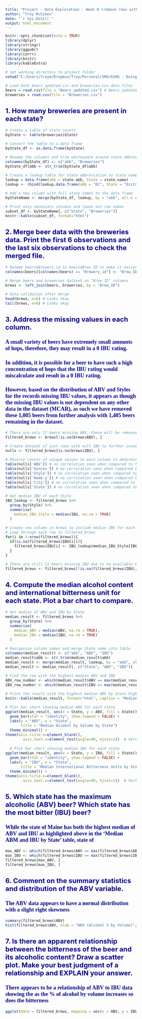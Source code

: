 ```yaml
---
title: "Project - Data Exploration - Week 8 (remove rows with missing data)"
author: "Troy McSimov"
date: "`r Sys.Date()`"
output: html_document
---
```


<style type="text/css">
body{ /* Normal  */ font-size: 12px; }
td {  /* Table  */ font-size: 8px; }
h1.title {font-size: 38px; color: DarkRed; }
h1 { /* Header 1 */ font-size: 28px; color: DarkBlue; }
h2 { /* Header 2 */ font-size: 22px; color: DarkBlue; }
h3 { /* Header 3 */ font-size: 18px; font-family: "Times New Roman", Times, serif; color: DarkBlue; }
code.r{ /* Code block */ font-size: 12px; }
pre { /* Code block - determines code spacing between lines */ font-size: 14px; }
</style>

```r
knitr::opts_chunk$set(echo = TRUE)
library(dplyr)
library(stringr)
library(ggpubr)
library(corrr)
library(knitr)
library(kableExtra)

# Set working directory to project folder
setwd("C:/Users/troym/Dropbox/Troy/Personal/SMU/6306 - Doing Data Science/_GitHub/troymcsimov/6306/Case Study 1/data/")

# Load both beers_updated.csv and breweries.csv data files
beers = read.csv(file = "Beers_updated.csv") # Beers_updated.csv is an update from Beers.csv with some of the missing ABVs populated and known styles with to no IBU
breweries = read.csv(file = "Breweries.csv")
```

## 1.	How many breweries are present in each state?

```r

# Create a table of state counts
byState <- table(breweries$State)

# Convert the table to a data frame
byState_df <- as.data.frame(byState)

# Rename the columns and trim whitespace around state abbreviations
colnames(byState_df) <- c("abb", "Breweries")
byState_df$abb <- str_trim(byState_df$abb)

# Create a lookup table for state abbreviation to state name (and add DC as District of Columbia)
lookup = data.frame(abb = state.abb, State = state.name)
lookup <- rbind(lookup,data.frame(abb = "DC", State = "District of Columbia"))

# Add a new column with full state names to the data frame
byStateName <- merge(byState_df, lookup, by = "abb", all.x = TRUE)

# Print only necessary columns and leave out row names
subset_df <- byStateName[, c("State", "Breweries")]
knitr::kable(subset_df, format="html")

```

## 2.	Merge beer data with the breweries data. Print the first 6 observations and the last six observations to check the merged file. 

```r
# Rename beers$Brewery_id to beers$Brew_ID to make it easier to merge with brewery dataset
colnames(beers)[colnames(beers) == "Brewery_id"] <- "Brew_ID"

# Merge beers and breweries dataset on "Brew_ID" columns
brews <- left_join(beers, breweries, by = "Brew_ID")

# Data validation after merge
head(brews, n=6) # Looks okay
tail(brews, n=6) # Looks okay
```

## 3.	Address the missing values in each column.

### A small variety of beers have extremely small amounts of hops, therefore, they may result in a 0 IBU rating.

### In addition, it is possible for a beer to have such a high concentration of hops that the IBU rating would miscalculate and result in a 0 IBU rating.

### However, based on the distribution of ABV and Styles for the records missing IBU values, it appears as though the missing IBU values is not dependent on any other data in the dataset (MCAR), as such we have removed these 1,005 beers from further analysis with 1,405 beers remaining in the dataset.

```r
# There are only 17 beers missing ABV, these will be removed given the small amount
filtered_brews <- brews[!is.na(brews$ABV), ]

# Create dataset of just rows with null IBU to further investigate in correlation in these missing values
nulls <- filtered_brews[is.na(brews$IBU), ]

# Observe counts of unique values in each column to determine if any correlation might be identified of the 969 rows missing IBUs
table(nulls['ABV']) # no correlation seen when compared to full dataset
table(nulls['Ounces']) # no correlation seen when compared to full dataset
table(nulls['Style']) # no correlation seen when compared to full dataset
table(nulls['Name.y']) # no correlation seen when compared to full dataset
table(nulls['City']) # no correlation seen when compared to full dataset
table(nulls['State']) # no correlation seen when compared to full dataset

# Get median IBU of each Style
IBU_lookup <- filtered_brews %>%
  group_by(Style) %>%
  summarise(
    median_IBU_Style = median(IBU, na.rm = TRUE)
  )

# Create new column in brews to include median IBU for each style
# Loop through each row in filtered_brews
for(i in 1:nrow(filtered_brews)){
  if(is.na(filtered_brews$IBU[i])){
    filtered_brews$IBU[i] <- IBU_lookup$median_IBU_Style[IBU_lookup$Style == filtered_brews$Style[i]]
  }
}

# There are still 11 beers missing IBU due to no available median value for their particular class, these will be removed
filtered_brews <- filtered_brews[!is.na(filtered_brews$IBU), ]

```

## 4.	Compute the median alcohol content and international bitterness unit for each state. Plot a bar chart to compare.

``` r
# Get median of ABV and IBU by State
median_result <- filtered_brews %>%
  group_by(State) %>%
  summarise(
    median_ABV = median(ABV, na.rm = TRUE),
    median_IBU = median(IBU, na.rm = TRUE)
  )

# Reorganize column names and merge State name into table
colnames(median_result) <- c("abb", "ABV", "IBU")
median_result$abb <- str_trim(median_result$abb)
median_result <- merge(median_result, lookup, by = "abb", all.x = TRUE)
median_result <- median_result[, c("State", "ABV", "IBU")]

# Find the row with the highest median ABV and IBU
ABV_row_number <- which(median_result$ABV == max(median_result$ABV))
IBU_row_number <- which(median_result$IBU == max(median_result$IBU))

# Print the result with the highest median ABV by State highlighted in yellow and the highest median IBU by State hightlighted in pink
knitr::kable(median_result, format="html", caption = "Median ABV and IBU by State") %>% kable_styling(full_width = FALSE, position = "center", latex_options = "scale_down") %>% row_spec(ABV_row_number, background = "yellow") %>% row_spec(IBU_row_number, background = "pink")

# Plot bar chart showing median ABV for each state
ggplot(median_result, aes(x = State, y = ABV, fill = State)) +
  geom_bar(stat = "identity", show.legend = FALSE) +
  labs(y = "ABV", x = "State",
       title = "Median Alcohol by Volume by State")
  theme_minimal() +
theme(axis.title.x=element_blank(),
        axis.text.x=element_text(angle=90, hjust=1))  # Vertical x-axis labels
  
  # Plot bar chart showing median IBU for each state
ggplot(median_result, aes(x = State, y = IBU, fill = State)) +
  geom_bar(stat = "identity", show.legend = FALSE) +
  labs(y = "IBU", x = "State",
       title = "Median International Bitterness Units by State")
  theme_minimal() +
theme(axis.title.x=element_blank(),
        axis.text.x=element_text(angle=90, hjust=1))  # Vertical x-axis labels

```

## 5.	Which state has the maximum alcoholic (ABV) beer? Which state has the most bitter (IBU) beer?

### While the state of Maine has both the highest median of ABV and IBU as highlighted above in the 'Median ABM and IBU by State' table, state of 

```r
max_ABV <- which(filtered_brews$ABV == max(filtered_brews$ABV))
max_IBU <- which(filtered_brews$IBU == max(filtered_brews$IBU))
filtered_brews[max_ABV, ]
filtered_brews[max_IBU, ]
```

## 6.	Comment on the summary statistics and distribution of the ABV variable.

### The ABV data appears to have a normal distribution with a slight right skewness

```r
summary(filtered_brews$ABV)
hist(filtered_brews$ABV, xlab = "ABV (Alcohol % by Volume)", main = "Histogram of ABV")
```

## 7.	Is there an apparent relationship between the bitterness of the beer and its alcoholic content? Draw a scatter plot.  Make your best judgment of a relationship and EXPLAIN your answer.

### There appears to be a relationship of ABV to IBU data showing the as the % of alcohol by volume increases so does the bitterness

```r
ggplot(data = filtered_brews, mapping = aes(x = ABV, y = IBU)) + geom_jitter() + theme_pubclean() + xlab("ABV") + ylab ("IBU") + ggtitle ("Distribution of ABV by IBU")
```

